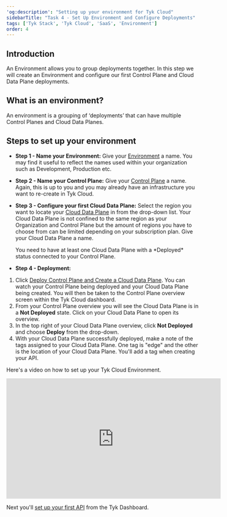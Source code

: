 ```yaml
---
'og:description': "Setting up your environment for Tyk Cloud"
sidebarTitle: "Task 4 - Set Up Environment and Configure Deployments"
tags: ['Tyk Stack', 'Tyk Cloud', 'SaaS', 'Environment']
order: 4
---
```


## Introduction

An Environment allows you to group deployments together. In this step we will create an Environment and configure our first Control Plane and Cloud Data Plane deployments.

## What is an environment?

An environment is a grouping of ‘deployments’ that can have multiple Control Planes and Cloud Data Planes.

## Steps to set up your environment

* **Step 1 - Name your Environment:** Give your [Environment](/5.6/tyk-cloud/troubleshooting-&-support/glossary.md#environment) a name. You may find it useful to reflect the names used within your organization such as Development, Production etc.
  
* **Step 2 - Name your Control Plane:** Give your [Control Plane](/5.6/tyk-cloud/troubleshooting-&-support/glossary.md#control-plane) a name. Again, this is up to you and you may already have an infrastructure you want to re-create in Tyk Cloud.
  
* **Step 3 - Configure your first Cloud Data Plane:** Select the region you want to locate your [Cloud Data Plane](/5.6/tyk-cloud/troubleshooting-&-support/glossary.md#cloud-data-plane) in from the drop-down list. Your Cloud Data Plane is not confined to the same region as your Organization and Control Plane but the amount of regions you have to choose from can be limited depending on your subscription plan. Give your Cloud Data Plane a name. 



    <Note>
    You need to have at least one Cloud Data Plane with a *Deployed* status connected to your Control Plane.
    </Note>


* **Step 4 - Deployment:**

1. Click [Deploy Control Plane and Create a Cloud Data Plane](/5.6/tyk-cloud/troubleshooting-&-support/glossary.md#deploy). You can watch your Control Plane being deployed and your Cloud Data Plane being created. You will then be taken to the Control Plane overview screen within the Tyk Cloud dashboard.
2. From your Control Plane overview you will see the Cloud Data Plane is in a **Not Deployed** state. Click on your Cloud Data Plane to open its overview.
3. In the top right of your Cloud Data Plane overview, click **Not Deployed** and choose **Deploy** from the drop-down.
4. With your Cloud Data Plane successfully deployed, make a note of the tags assigned to your Cloud Data Plane. One tag is "edge" and the other is the location of your Cloud Data Plane. You'll add a tag when creating your API.

Here's a video on how to set up your Tyk Cloud Environment.

<iframe width="560" height="315" src="https://www.youtube.com/embed/DxoLm0vgsP8" frameborder="0" allow="accelerometer; autoplay; clipboard-write; encrypted-media; gyroscope; picture-in-picture" allowfullscreen></iframe>

Next you'll [set up your first API](/5.6/tyk-cloud/getting-started-tyk-cloud/first-api) from the Tyk Dashboard.
